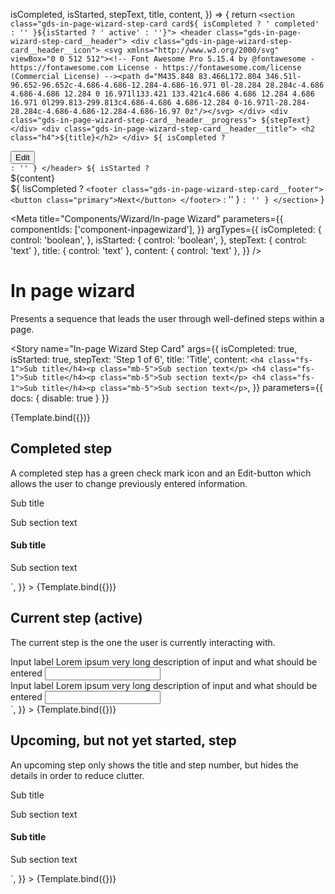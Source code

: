 
  isCompleted,
  isStarted,
  stepText,
  title,
  content,
}) => {
  return `
    <section class="gds-in-page-wizard-step-card card${
      isCompleted ? ' completed' : ''
    }${isStarted ? ' active' : ''}">
      <header class="gds-in-page-wizard-step-card__header">
        <div class="gds-in-page-wizard-step-card__header__icon">
            <svg xmlns="http://www.w3.org/2000/svg" viewBox="0 0 512 512"><!-- Font Awesome Pro 5.15.4 by @fontawesome - https://fontawesome.com License - https://fontawesome.com/license (Commercial License) --><path d="M435.848 83.466L172.804 346.51l-96.652-96.652c-4.686-4.686-12.284-4.686-16.971 0l-28.284 28.284c-4.686 4.686-4.686 12.284 0 16.971l133.421 133.421c4.686 4.686 12.284 4.686 16.971 0l299.813-299.813c4.686-4.686 4.686-12.284 0-16.971l-28.284-28.284c-4.686-4.686-12.284-4.686-16.97 0z"/></svg>
        </div>
        <div class="gds-in-page-wizard-step-card__header__progress">
          ${stepText}
        </div>
        <div class="gds-in-page-wizard-step-card__header__title">
          <h2 class="h4">${title}</h2>
        </div>
        ${
          isCompleted
            ? `
        <div class="gds-in-page-wizard-step-card__header__edit">
          <button class="secondary small">Edit</button>
        </div>`
            : ''
        }
      </header>
      ${
        isStarted
          ? `
      <div class="gds-in-page-wizard-step-card__content">${content}</div>
      ${
        !isCompleted
          ? `
      <footer class="gds-in-page-wizard-step-card__footer">
        <button class="primary">Next</button>
      </footer>
      `
          : ''
      }
      `
          : ''
      }
    </section>
    `
}

<Meta
  title="Components/Wizard/In-page Wizard"
  parameters={{
    componentIds: ['component-inpagewizard'],
  }}
  argTypes={{
    isCompleted: {
      control: 'boolean',
    },
    isStarted: {
      control: 'boolean',
    },
    stepText: { control: 'text' },
    title: { control: 'text' },
    content: { control: 'text' },
  }}
/>

# In page wizard

Presents a sequence that leads the user through well-defined steps within a page.

<Story
  name="In-page Wizard Step Card"
  args={{
    isCompleted: true,
    isStarted: true,
    stepText: 'Step 1 of 6',
    title: 'Title',
    content: `<h4 class="fs-1">Sub title</h4><p class="mb-5">Sub section text</p>
    <h4 class="fs-1">Sub title</h4><p class="mb-5">Sub section text</p>
    <h4 class="fs-1">Sub title</h4><p class="mb-5">Sub section text</p>`,
  }}
  parameters={{ docs: { disable: true } }}
>
  {Template.bind({})}
</Story>

## Completed step

A completed step has a green check mark icon and an Edit-button which allows the user to change previously entered information.

<Canvas>
  <Story
    name="Completed step"
    args={{
      isCompleted: true,
      isStarted: true,
      stepText: 'Step 1 of 6',
      title: 'Title',
      content: `<h4 class="fs-1">Sub title</h4><p class="mb-5">Sub section text</p>
  <h4 class="fs-1">Sub title</h4><p class="mb-5">Sub section text</p>`,
    }}
  >
    {Template.bind({})}
  </Story>
</Canvas>

## Current step (active)

The current step is the one the user is currently interacting with.

<Canvas>
  <Story
    name="Current step"
    args={{
      isCompleted: false,
      isStarted: true,
      stepText: 'Step 2 of 6',
      title: 'Title',
      content: `<div class="form-group">
          <label for="inputInvalid">Input label</label>
          <span class="form-info">Lorem ipsum very long description of input and what should be entered</span>
          <input id="inputInvalid" type="text" />
        </div>
        <div class="form-group">
          <label for="inputInvalid">Input label</label>
          <span class="form-info">Lorem ipsum very long description of input and what should be entered</span>
          <input id="inputInvalid" type="text" />
        </div>`,
    }}
  >
    {Template.bind({})}
  </Story>
</Canvas>

## Upcoming, but not yet started, step

An upcoming step only shows the title and step number, but hides the details in order to reduce clutter.

<Canvas>
  <Story
    name="Not started step"
    args={{
      isCompleted: false,
      isStarted: false,
      stepText: 'Step 3 of 6',
      title: 'Title',
      content: `<h4 class="fs-1">Sub title</h4><p class="mb-5">Sub section text</p>
  <h4 class="fs-1">Sub title</h4><p class="mb-5">Sub section text</p>`,
    }}
  >
    {Template.bind({})}
  </Story>
</Canvas>
